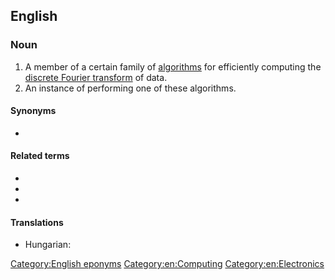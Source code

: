 ==English==
{{wikipedia}}

===Noun===
{{en-noun|head=[[fast]] [[Fourier transform]]}}

# A member of a certain family of [[algorithm]]s for efficiently computing the [[discrete Fourier transform]] of data.
# An instance of performing one of these algorithms.

====Synonyms====
* {{l|en|FFT}} {{gloss|abbreviation}}

====Related terms====
* {{l|en|Fourier transform}}
* {{l|en|discrete Fourier transform}}
* {{l|en|inverse Fourier transform}}

====Translations====
{{trans-top|algorithm}}
* Hungarian: {{t+|hu|gyors Fourier-transzformáció}}
{{trans-mid}}
{{trans-bottom}}

[[Category:English eponyms]]
[[Category:en:Computing]]
[[Category:en:Electronics]]